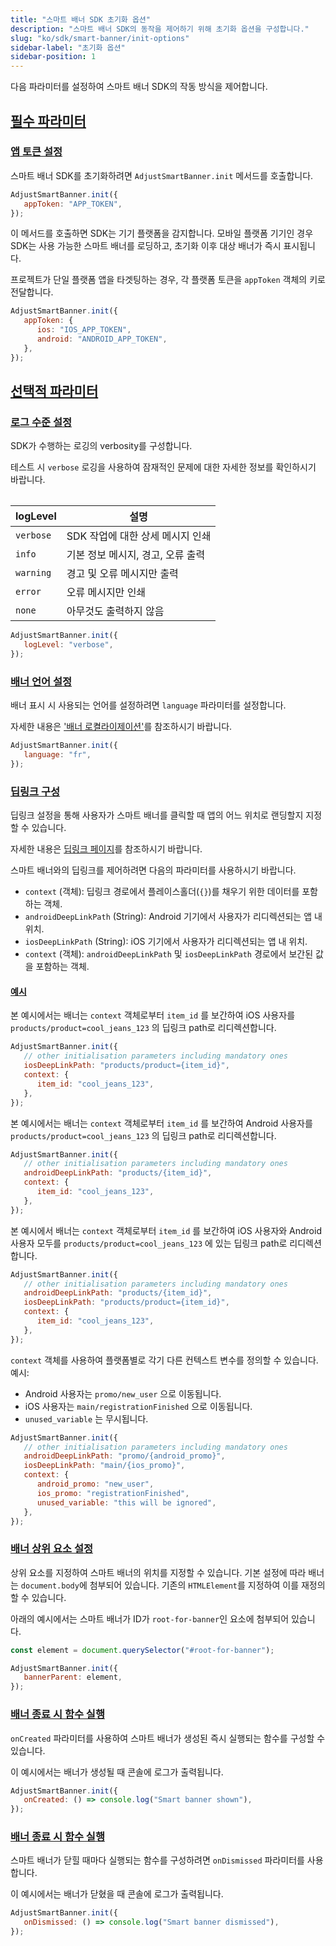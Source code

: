 ```yaml
---
title: "스마트 배너 SDK 초기화 옵션"
description: "스마트 배너 SDK의 동작을 제어하기 위해 초기화 옵션을 구성합니다."
slug: "ko/sdk/smart-banner/init-options"
sidebar-label: "초기화 옵션"
sidebar-position: 1
---
```


다음 파라미터를 설정하여 스마트 배너 SDK의 작동 방식을 제어합니다.

## [필수 파라미터](required-parameters)

### [앱 토큰 설정](set-your-app-token)

스마트 배너 SDK를 초기화하려면 `AdjustSmartBanner.init` 메서드를 호출합니다.

```js
AdjustSmartBanner.init({
   appToken: "APP_TOKEN",
});
```

이 메서드를 호출하면 SDK는 기기 플랫폼을 감지합니다. 모바일 플랫폼 기기인 경우 SDK는 사용 가능한 스마트 배너를 로딩하고, 초기화 이후 대상 배너가 즉시 표시됩니다.

프로젝트가 단일 플랫폼 앱을 타겟팅하는 경우, 각 플랫폼 토큰을 `appToken` 객체의 키로 전달합니다.

```js
AdjustSmartBanner.init({
   appToken: {
      ios: "IOS_APP_TOKEN",
      android: "ANDROID_APP_TOKEN",
   },
});
```

## [선택적 파라미터](optional-parameters)

### [로그 수준 설정](set-your-log-level)

SDK가 수행하는 로깅의 verbosity를 구성합니다.

<Callout type="tip">

테스트 시 `verbose` 로깅을 사용하여 잠재적인 문제에 대한 자세한 정보를 확인하시기 바랍니다.

</Callout>
<Table>

| logLevel  | 설명                              |
| --------- | --------------------------------- |
| `verbose` | SDK 작업에 대한 상세 메시지 인쇄  |
| `info`    | 기본 정보 메시지, 경고, 오류 출력 |
| `warning` | 경고 및 오류 메시지만 출력        |
| `error`   | 오류 메시지만 인쇄                |
| `none`    | 아무것도 출력하지 않음            |

</Table>

```js
AdjustSmartBanner.init({
   logLevel: "verbose",
});
```

### [배너 언어 설정](set-your-banner-locale)

배너 표시 시 사용되는 언어를 설정하려면 `language` 파라미터를 설정합니다.

<Callout type="tip">

자세한 내용은 ['배너 로켤라이제이션'](/ko/sdk/smart-banner#3-localize-your-banners)를 참조하시기 바랍니다.

</Callout>

```js
AdjustSmartBanner.init({
   language: "fr",
});
```

### [딥링크 구성](configure-deep-links)

딥링크 설정을 통해 사용자가 스마트 배너를 클릭할 때 앱의 어느 위치로 랜딩할지 지정할 수 있습니다.

<Callout type="tip">

자세한 내용은 [딥링크 페이지](/ko/sdk/smart-banner/deep-linking)를 참조하시기 바랍니다.

</Callout>

스마트 배너와의 딥링크를 제어하려면 다음의 파라미터를 사용하시기 바랍니다.

-  `context` \(객체\): 딥링크 경로에서 플레이스홀더\(`{}`\)를 채우기 위한 데이터를 포함하는 객체.
-  `androidDeepLinkPath` \(String\): Android 기기에서 사용자가 리디렉션되는 앱 내 위치.
-  `iosDeepLinkPath` \(String\): iOS 기기에서 사용자가 리디렉션되는 앱 내 위치.
-  `context` \(객체\): `androidDeepLinkPath` 및 `iosDeepLinkPath` 경로에서 보간된 값을 포함하는 객체.

#### [예시](examples)

본 예시에서는 배너는 `context` 객체로부터 `item_id` 를 보간하여 iOS 사용자를 `products/product=cool_jeans_123` 의 딥링크 path로 리디렉션합니다.

```js
AdjustSmartBanner.init({
   // other initialisation parameters including mandatory ones
   iosDeepLinkPath: "products/product={item_id}",
   context: {
      item_id: "cool_jeans_123",
   },
});
```

본 예시에서는 배너는 `context` 객체로부터 `item_id` 를 보간하여 Android 사용자를 `products/product=cool_jeans_123` 의 딥링크 path로 리디렉션합니다.

```js
AdjustSmartBanner.init({
   // other initialisation parameters including mandatory ones
   androidDeepLinkPath: "products/{item_id}",
   context: {
      item_id: "cool_jeans_123",
   },
});
```

본 예시에서 배너는 `context` 객체로부터 `item_id` 를 보간하여 iOS 사용자와 Android 사용자 모두를 `products/product=cool_jeans_123` 에 있는 딥링크 path로 리디렉션합니다.

```js
AdjustSmartBanner.init({
   // other initialisation parameters including mandatory ones
   androidDeepLinkPath: "products/{item_id}",
   iosDeepLinkPath: "products/product={item_id}",
   context: {
      item_id: "cool_jeans_123",
   },
});
```

`context` 객체를 사용하여 플랫폼별로 각기 다른 컨텍스트 변수를 정의할 수 있습니다. 예시:

-  Android 사용자는 `promo/new_user` 으로 이동됩니다.
-  iOS 사용자는 `main/registrationFinished` 으로 이동됩니다.
-  `unused_variable` 는 무시됩니다.

```js
AdjustSmartBanner.init({
   // other initialisation parameters including mandatory ones
   androidDeepLinkPath: "promo/{android_promo}",
   iosDeepLinkPath: "main/{ios_promo}",
   context: {
      android_promo: "new_user",
      ios_promo: "registrationFinished",
      unused_variable: "this will be ignored",
   },
});
```

### [배너 상위 요소 설정](set-the-banner-parent-element)

상위 요소를 지정하여 스마트 배너의 위치를 지정할 수 있습니다. 기본 설정에 따라 배너는 `document.body`에 첨부되어 있습니다. 기존의 `HTMLElement`를 지정하여 이를 재정의할 수 있습니다.

아래의 예시에서는 스마트 배너가 ID가 `root-for-banner`인 요소에 첨부되어 있습니다.

```js
const element = document.querySelector("#root-for-banner");

AdjustSmartBanner.init({
   bannerParent: element,
});
```

### [배너 종료 시 함수 실행](run-a-function-when-the-banner-is-created)

`onCreated` 파라미터를 사용하여 스마트 배너가 생성된 즉시 실행되는 함수를 구성할 수 있습니다.

이 예시에서는 배너가 생성될 때 콘솔에 로그가 출력됩니다.

```js
AdjustSmartBanner.init({
   onCreated: () => console.log("Smart banner shown"),
});
```

### [배너 종료 시 함수 실행](run-a-function-when-the-banner-is-dismissed)

스마트 배너가 닫힐 때마다 실행되는 함수를 구성하려면 `onDismissed` 파라미터를 사용합니다.

이 예시에서는 배너가 닫혔을 때 콘솔에 로그가 출력됩니다.

```js
AdjustSmartBanner.init({
   onDismissed: () => console.log("Smart banner dismissed"),
});
```
